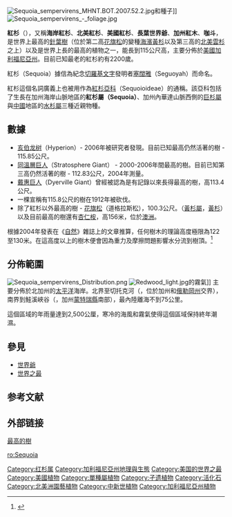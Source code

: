 {{speciesbox
| fossil_range = [[侏羅紀|侏羅紀]]至今
| image = Sequoia sempervirens Armstrong2.jpg
| image_width = 250px
| image_caption = [[紅杉國家公園|紅杉國家公園]]中的紅杉
| status = EN
| status_system = IUCN3.1
| status_ref = <ref>{{Cite iucn | author = Farjon, A. | author2 = Schmid, R. | last-author-amp = yes | title = ''Sequoia sempervirens'' | volume = 2013 | page = e.T34051A2841558 | date = 2013 | doi = 10.2305/IUCN.UK.2013-1.RLTS.T34051A2841558.en }}</ref>
| genus = Sequoia
| species = sempervirens
| authority = ([[大卫·顿|D.Don]]) [[斯特凡·恩德利歇|Endl.]]
| range_map = Sequoia Sequoiadendron range map.png
| range_map_caption = 加州[[红杉亚科|红杉亚科]]物种的自然分布范围
<div style="background-color:#90ee90">绿 - '''紅杉'''</div>
<div style="background-color:#ee9090">红 - [[巨杉|巨杉]]</div>
}}
[[File:Sequoia_sempervirens_MHNT.BOT.2007.52.2.jpg|thumb]]和種子]]
[[File:Sequoia_sempervirens_-_foliage.jpg|thumb]]

'''紅杉'''（{{lang-xm|Sequoia sempervirens}}），又稱'''海岸紅杉'''、'''北美紅杉'''、'''美國紅杉'''、'''長葉世界爺'''、'''加州紅木'''、'''咖斗'''，是世界上最高的[[針葉樹|針葉樹]]（位於第二高[[花旗松|花旗松]]的變種[[海濱黃杉|海濱黃杉]]以及第三高的[[北美雲杉|北美雲杉]]之上）以及是世界上長的最高的植物之一，能長到115公尺高，主要分佈於[[美國|美國]][[加利福尼亞州|加利福尼亞州]]。目前已知最老的紅杉約有2200歲。

紅杉（Sequoia）據信為紀念[[切羅基語|切羅基文字]]發明者[[塞闊雅|塞闊雅]]（Seguoyah）而命名。

紅杉這個名詞廣義上也被用作為[[紅杉亞科|紅杉亞科]]（Sequoioideae）的通稱。該亞科包括了生長在加州海岸山脈地區的'''紅杉屬（Sequoia）'''、加州內華達山脈西側的[[巨杉|巨杉屬]]與[[中國|中國]]地區的[[水杉|水杉屬]]三種近親物種。

== 數據 ==
* [[亥伯龙树|亥伯龙树]]（Hyperion）- 2006年被研究者發現。目前已知最高仍然活著的樹 - 115.85公尺。
* [[同溫層巨人|同溫層巨人]]（Stratosphere Giant） - 2000-2006年間最高的樹。目前已知第三高仍然活著的樹 - 112.83公尺，2004年測量。
* [[戴惠巨人|戴惠巨人]]（Dyerville Giant）曾經被認為是有記錄以來長得最高的樹，高113.4公尺。
* 一棵宣稱有115.8公尺的樹在1912年被砍伐。
* 除了紅杉以外最高的樹 - [[花旗松|花旗松]]（道格拉斯松），100.3公尺。（[[黃杉屬|黃杉屬]]，[[黃杉|黃杉]]）以及目前最高的樹還有[[杏仁桉|杏仁桉]]，高156米，位於[[澳洲|澳洲]]。

根據2004年發表在《[[自然_(雜誌)|自然]]》雜誌上的文章推算，任何樹木的理論高度極限為122至130米。在這高度以上的樹木便會因為重力及摩擦問題影響水分流到樹頂。<ref name=Koch2004>{{cite journal| last1 = Koch | first1 = G.W. | last2 = Sillett | first2 = S.C. | last3 = Jennings | first3 = G.M. | last4 = Davis | first4 = S.D. | year = 2004年 | title = ''The limits to tree height'' | url = | journal = Nature | volume = 428 | issue = | pages = 851–854 | doi=10.1038/nature02417 | pmid=15103376}}</ref>

== 分佈範圍 ==
[[File:Sequoia_sempervirens_Distribution.png|thumb]]
[[File:Redwood_light.jpg|thumb]]的霧氣]]
主要分佈於北加州的[[太平洋|太平洋]]海岸。北界至切托克河（{{lang|en|Chetco River}}，位於加州和[[俄勒岡州|俄勒岡州]]交界），南界到鮭溪峽谷（{{lang|en|Salmon Creek Canyon}}，加州[[蒙特瑞縣|蒙特瑞縣]]南部），最內陸離海不到75公里。

這個區域的年雨量達到2,500公厘，寒冷的海風和霧氣使得這個區域保持終年潮濕。

== 參見 ==
* [[世界爺|世界爺]]
* [[世界之最|世界之最]]

== 参考文献 ==
{{reflist}}

== 外部链接 ==
{{Commons|Sequoia sempervirens}}
{{Wikispecies|Sequoia sempervirens}}

[http://www.epochtimes.com/b5/8/4/16/n2083414.htm 最高的樹]
{{Taxonbar|from=Q150129}}

[[Category:红杉属|Category:红杉属]]
[[Category:加利福尼亞州地理與生態|Category:加利福尼亞州地理與生態]]
[[Category:美国的世界之最|Category:美国的世界之最]]
[[Category:美國植物|Category:美國植物]]
[[Category:單種屬植物|Category:單種屬植物]]
[[Category:孑遗植物|Category:孑遗植物]]
[[Category:活化石|Category:活化石]]
[[Category:北美洲園藝植物|Category:北美洲園藝植物]]
[[Category:中新世植物|Category:中新世植物]]
[[Category:加利福尼亞州植物|Category:加利福尼亞州植物]]

[[ro:Sequoia|ro:Sequoia]]